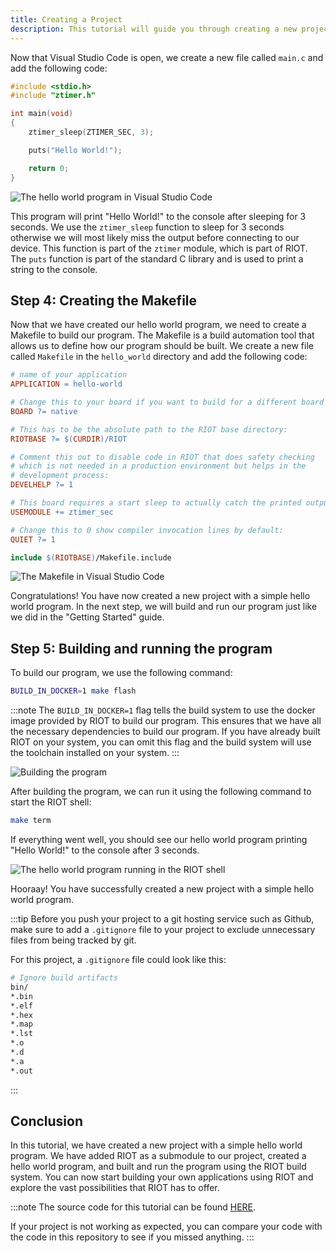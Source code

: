```yaml
---
title: Creating a Project
description: This tutorial will guide you through creating a new project with a simple hello world program.
---
```



<GitSetup />

Now that Visual Studio Code is open, we create a new file called `main.c` and add the following code:

```c
#include <stdio.h>
#include "ztimer.h"

int main(void)
{
    ztimer_sleep(ZTIMER_SEC, 3);

    puts("Hello World!");

    return 0;
}
```

![The hello world program in Visual Studio Code](img/01_create_project/03_main_c.png)

This program will print "Hello World!" to the console after sleeping for 3 seconds. We use the `ztimer_sleep` function to sleep for 3 seconds otherwise we will most likely miss the output before connecting to our device. This function is part of the `ztimer` module, which is part of RIOT. The `puts` function is part of the standard C library and is used to print a string to the console.

## Step 4: Creating the Makefile

Now that we have created our hello world program, we need to create a Makefile to build our program. The Makefile is a build automation tool that allows us to define how our program should be built. We create a new file called `Makefile` in the `hello_world` directory and add the following code:

```makefile
# name of your application
APPLICATION = hello-world

# Change this to your board if you want to build for a different board
BOARD ?= native

# This has to be the absolute path to the RIOT base directory:
RIOTBASE ?= $(CURDIR)/RIOT

# Comment this out to disable code in RIOT that does safety checking
# which is not needed in a production environment but helps in the
# development process:
DEVELHELP ?= 1

# This board requires a start sleep to actually catch the printed output
USEMODULE += ztimer_sec

# Change this to 0 show compiler invocation lines by default:
QUIET ?= 1

include $(RIOTBASE)/Makefile.include
```

![The Makefile in Visual Studio Code](img/01_create_project/04_makefile.png)

Congratulations! You have now created a new project with a simple hello world program. In the next step, we will build and run our program just like we did in the "Getting Started" guide.

## Step 5: Building and running the program

<Contact />

To build our program, we use the following command:

```bash
BUILD_IN_DOCKER=1 make flash
```

:::note
The `BUILD_IN_DOCKER=1` flag tells the build system to use the docker image provided by RIOT to build our program. This ensures that we have all the necessary dependencies to build our program. If you have already built RIOT on your system, you can omit this flag and the build system will use the toolchain installed on your system.
:::

![Building the program](img/01_create_project/05_make.png)

After building the program, we can run it using the following command to start the RIOT shell:

```bash
make term
```

If everything went well, you should see our hello world program printing "Hello World!" to the console after 3 seconds.

![The hello world program running in the RIOT shell](img/01_create_project/06_output.png)

Hooraay! You have successfully created a new project with a simple hello world program.

:::tip
Before you push your project to a git hosting service such as Github, make sure to add a `.gitignore` file to your project to exclude unnecessary files from being tracked by git.

For this project, a `.gitignore` file could look like this:

```bash title=".gitignore"
# Ignore build artifacts
bin/
*.bin
*.elf
*.hex
*.map
*.lst
*.o
*.d
*.a
*.out
```
:::

## Conclusion

In this tutorial, we have created a new project with a simple hello world program. We have added RIOT as a submodule to our project, created a hello world program, and built and run the program using the RIOT build system. You can now start building your own applications using RIOT and explore the vast possibilities that RIOT has to offer.

:::note
The source code for this tutorial can be found [HERE](https://github.com/AnnsAnns/RIOT-Tutorial-Repository/tree/01_hello_world).

If your project is not working as expected, you can compare your code with the code in this repository to see if you missed anything.
:::
